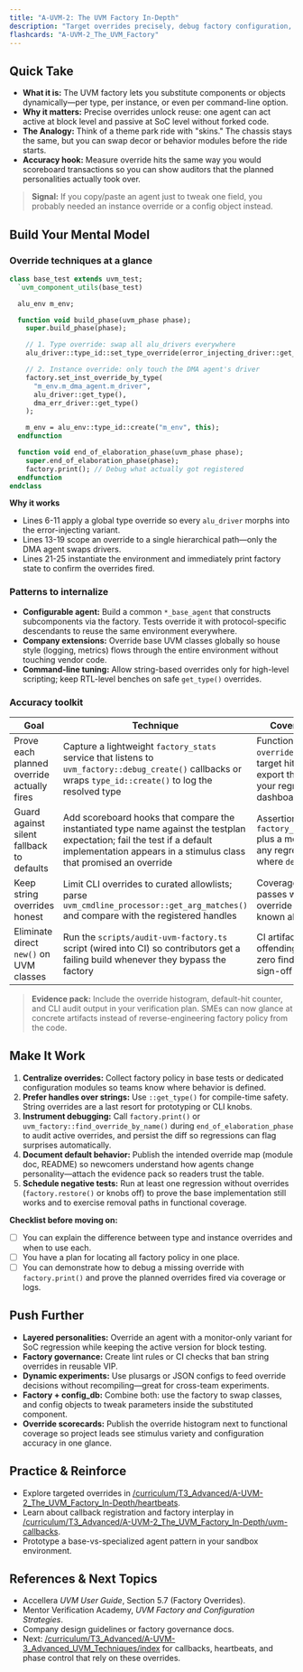 ```yaml
---
title: "A-UVM-2: The UVM Factory In-Depth"
description: "Target overrides precisely, debug factory configuration, and architect reusable agents with advanced UVM factory techniques."
flashcards: "A-UVM-2_The_UVM_Factory"
---
```


## Quick Take
- **What it is:** The UVM factory lets you substitute components or objects dynamically—per type, per instance, or even per command-line option.
- **Why it matters:** Precise overrides unlock reuse: one agent can act active at block level and passive at SoC level without forked code.
- **The Analogy:** Think of a theme park ride with "skins." The chassis stays the same, but you can swap decor or behavior modules before the ride starts.
- **Accuracy hook:** Measure override hits the same way you would scoreboard transactions so you can show auditors that the planned personalities actually took over.

> **Signal:** If you copy/paste an agent just to tweak one field, you probably needed an instance override or a config object instead.

## Build Your Mental Model
### Override techniques at a glance

```systemverilog
class base_test extends uvm_test;
  `uvm_component_utils(base_test)

  alu_env m_env;

  function void build_phase(uvm_phase phase);
    super.build_phase(phase);

    // 1. Type override: swap all alu_drivers everywhere
    alu_driver::type_id::set_type_override(error_injecting_driver::get_type());

    // 2. Instance override: only touch the DMA agent's driver
    factory.set_inst_override_by_type(
      "m_env.m_dma_agent.m_driver",
      alu_driver::get_type(),
      dma_err_driver::get_type()
    );

    m_env = alu_env::type_id::create("m_env", this);
  endfunction

  function void end_of_elaboration_phase(uvm_phase phase);
    super.end_of_elaboration_phase(phase);
    factory.print(); // Debug what actually got registered
  endfunction
endclass
```

**Why it works**
- Lines 6-11 apply a global type override so every `alu_driver` morphs into the error-injecting variant.
- Lines 13-19 scope an override to a single hierarchical path—only the DMA agent swaps drivers.
- Lines 21-25 instantiate the environment and immediately print factory state to confirm the overrides fired.

### Patterns to internalize
- **Configurable agent:** Build a common `*_base_agent` that constructs subcomponents via the factory. Tests override it with protocol-specific descendants to reuse the same environment everywhere.
- **Company extensions:** Override base UVM classes globally so house style (logging, metrics) flows through the entire environment without touching vendor code.
- **Command-line tuning:** Allow string-based overrides only for high-level scripting; keep RTL-level benches on safe `get_type()` overrides.

### Accuracy toolkit

| Goal | Technique | Coverage / Metric |
| --- | --- | --- |
| Prove each planned override actually fires | Capture a lightweight `factory_stats` service that listens to `uvm_factory::debug_create()` callbacks or wraps `type_id::create()` to log the resolved type | Functional coverage per `override_path` with a target hit count >= 1; export the histogram to your regression dashboard |
| Guard against silent fallback to defaults | Add scoreboard hooks that compare the instantiated type name against the testplan expectation; fail the test if a default implementation appears in a stimulus class that promised an override | Assertion on `factory_stats.last_type` plus a metric that flags any regression run where `default_hits > 0` |
| Keep string overrides honest | Limit CLI overrides to curated allowlists; parse `uvm_cmdline_processor::get_arg_matches()` and compare with the registered handles | Coverage bin that only passes when every CLI override matches a known allowlist entry |
| Eliminate direct `new()` on UVM classes | Run the `scripts/audit-uvm-factory.ts` script (wired into CI) so contributors get a failing build whenever they bypass the factory | CI artifact summarising offending files; track zero findings before sign-off |

> **Evidence pack:** Include the override histogram, default-hit counter, and CLI audit output in your verification plan. SMEs can now glance at concrete artifacts instead of reverse-engineering factory policy from the code.

## Make It Work
1. **Centralize overrides:** Collect factory policy in base tests or dedicated configuration modules so teams know where behavior is defined.
2. **Prefer handles over strings:** Use `::get_type()` for compile-time safety. String overrides are a last resort for prototyping or CLI knobs.
3. **Instrument debugging:** Call `factory.print()` or `uvm_factory::find_override_by_name()` during `end_of_elaboration_phase` to audit active overrides, and persist the diff so regressions can flag surprises automatically.
4. **Document default behavior:** Publish the intended override map (module doc, README) so newcomers understand how agents change personality—attach the evidence pack so readers trust the table.
5. **Schedule negative tests:** Run at least one regression without overrides (`factory.restore()` or knobs off) to prove the base implementation still works and to exercise removal paths in functional coverage.

**Checklist before moving on:**
- [ ] You can explain the difference between type and instance overrides and when to use each.
- [ ] You have a plan for locating all factory policy in one place.
- [ ] You can demonstrate how to debug a missing override with `factory.print()` and prove the planned overrides fired via coverage or logs.

## Push Further
- **Layered personalities:** Override an agent with a monitor-only variant for SoC regression while keeping the active version for block testing.
- **Factory governance:** Create lint rules or CI checks that ban string overrides in reusable VIP.
- **Dynamic experiments:** Use plusargs or JSON configs to feed override decisions without recompiling—great for cross-team experiments.
- **Factory + config_db:** Combine both: use the factory to swap classes, and config objects to tweak parameters inside the substituted component.
- **Override scorecards:** Publish the override histogram next to functional coverage so project leads see stimulus variety and configuration accuracy in one glance.

## Practice & Reinforce
- Explore targeted overrides in [/curriculum/T3_Advanced/A-UVM-2_The_UVM_Factory_In-Depth/heartbeats](./heartbeats).
- Learn about callback registration and factory interplay in [/curriculum/T3_Advanced/A-UVM-2_The_UVM_Factory_In-Depth/uvm-callbacks](./uvm-callbacks).
- Prototype a base-vs-specialized agent pattern in your sandbox environment.

## References & Next Topics
- Accellera *UVM User Guide*, Section 5.7 (Factory Overrides).
- Mentor Verification Academy, *UVM Factory and Configuration Strategies*.
- Company design guidelines or factory governance docs.
- Next: [/curriculum/T3_Advanced/A-UVM-3_Advanced_UVM_Techniques/index](../A-UVM-3_Advanced_UVM_Techniques/index) for callbacks, heartbeats, and phase control that rely on these overrides.
